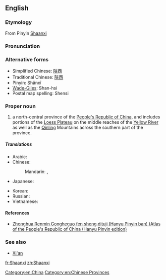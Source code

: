 {{also|Shanxi}}
==English==
{{wikipedia}}

===Etymology===
From Pinyin [[Shaanxi]]

===Pronunciation===
{{audio|zh-Shaanxi.ogg|Shaanxi}}

===Alternative forms===
* Simplified Chinese: [[陕西]]
* Traditional Chinese: [[陝西]]
* Pinyin: Shǎnxī
* [[Wade-Giles]]: Shan-hsi
* Postal map spelling: Shensi

===Proper noun===
{{en-proper noun}}

# a north-central province of the [[People's Republic of China]], and includes portions of the [[Loess Plateau]] on the middle reaches of the [[Yellow River]] as well as the [[Qinling]] Mountains across the southern part of the province.

=====Translations=====
{{trans-top|province of China}}
* Arabic: {{t|ar|شانشي|m|tr=shanshii}}
* Chinese:
*: Mandarin: {{t-|cmn|陝西|sc=Hani}}, {{t-|cmn|陕西|tr=Shǎnxī|sc=Hani}}
* Japanese: {{t-|ja|陝西|tr=せんせい, Sensei}}
{{trans-mid}}
* Korean: {{t|ko|산시|tr=Sansi|sc=Hang}}
* Russian: {{t|ru|Шэньси|f|tr=Šen'sí}} {{indeclinable}}
* Vietnamese: {{t|vi|Thiểm Tây|xs=Vietnamese}}
{{trans-bottom}}

====References====
* [http://www.paragonbook.com/html/browsesubj/fullcitation.cfm?item=35277  Zhonghua Renmin Gongheguo fen sheng dituji (Hanyu Pinyin ban) (Atlas of the People's Republic of China (Hanyu Pinyin edition)]

===See also===
* [[Xi'an]]

[[Category:en:China]]
[[Category:en:Chinese Provinces]]

[[fr:Shaanxi]]
[[zh:Shaanxi]]